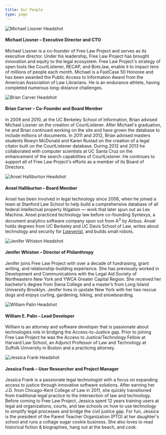 ```yaml
---
title: Our People
type: page
---
```


<div className="flex flex-wrap gap-y-8">
  <div className="w-1/3">
    <img src="/images/mike-150x150.jpeg" alt="Michael Lissner Headshot"/>
  </div>
  <div className="w-2/3">
    <h4>Michael Lissner &ndash; Executive Director and CTO</h4>
    <p>Michael Lissner is a co-founder of Free Law Project and serves as its 
       executive director. Under his leadership, Free Law Project has brought 
       innovation and equity to the legal ecosystem. Free Law Project's 
       strategy of open tools like CourtListener, RECAP, and Bots.law, enable 
       it to impact tens of millions of people each month. Michael is a 
       FastCase 50 Honoree and has been awarded the Public Access to 
       Information Award from the American Association of Law Librarians. He is 
       an endurance athlete, having completed numerous long-distance challenges.</p>
  </div>
  <div className="w-1/3">
    <img src="/images/brian-150x150.jpeg" alt="Brian Carver Headshot"/>
  </div>
  <div className="w-2/3">
    <h4>Brian Carver &ndash; Co-Founder and Board Member</h4>
    <p>In 2009 and 2010, at the UC Berkeley School of Information, Brian advised
       Michael Lissner on the creation of CourtListener. After Michael's
       graduation, he and Brian continued working on the site and have grown
       the database to include millions of documents. In 2011 and 2012,
       Brian advised masters students Rowyn McDonald and Karen Rustad on the
       creation of a legal citator built on the CourtListener database. During
       2012 and 2013 he collaborated with computer scientists at UC Santa Cruz
       on the enhancement of the search capabilities of CourtListener. He
       continues to support all of Free Law Project's efforts as a member of
       its Board of Directors.</p>
  </div>
  <div className="w-1/3">
    <img src="/images/ansel-150x150.jpg" alt="Ansel Halliburton Headshot"/>
  </div>
  <div className="w-2/3">
    <h4>Ansel Halliburton &ndash; Board Member</h4>
    <p>Ansel has been involved in legal technology since 2006, when he joined a
       team at Stanford Law School to help build a comprehensive database of
       all federal intellectual property litigation &mdash; work that later spun out
       as Lex Machina. Ansel practiced technology law before co-founding
       Syntexys, a document analytics software company spun out from
       A<sup>3</sup> by Airbus. Ansel holds degrees from UC Berkeley and UC Davis
       School of Law, writes about technology and security for
       <a href="https://lawyerist.com/author/ansel-halliburton/"><em>Lawyerist</em></a>,
       and builds small robots.</p>
  </div>
  <div className="w-1/3">
    <img src="/images/whiston-150x150.png" alt="Jenifer Whiston Headshot"/>
  </div>
  <div className="w-2/3">
    <h4>Jenifer Whiston &ndash; Director of Philanthropy</h4>
    <p>Jenifer joins Free Law Project with over a decade of fundraising, grant writing,
       and relationship-building experience. She has previously worked in Development and
       Communications with the Legal Aid Society of Northeastern New York and YWCA Greater
       Capital Region. She received her bachelor’s degree from Siena College and a 
       master’s from Long Island University Brooklyn. Jenifer lives in upstate New York 
       with her two rescue dogs and enjoys curling, gardening, hiking, and 
       snowboarding.</p>
  </div>
  <div className="w-1/3">
    <img src="/images/palin-150x150.png" alt="William Palin Headshot"/>
  </div>
  <div className="w-2/3">
    <h4>William E. Palin &ndash; Lead Developer</h4>
    <p>William is an attorney and software developer that is passionate about
       technologies role in bridging the Access-to-Justice gap.  Prior to joining
       Free Law Project he was the Access to Justice/Technology Fellow
       at Harvard Law School, an Adjunct Professor of Law and Technology
       at Suffolk University in Boston and a practicing attorney.</p>
  </div>
  <div className="w-1/3">
    <img src="/images/frank-150x 150.png" alt="Jessica Frank Headshot"/>
  </div>
  <div className="w-2/3">
    <h4>Jessica Frank &ndash; User Researcher and Project Manager</h4>
    <p>Jessica Frank is a passionate legal technologist with a focus on expanding
       access to justice through innovative software solutions. After earning her 
       J.D. from Chicago-Kent College of Law in 2011, she quickly 
       transitioned from traditional legal practice to the intersection of law and 
       technology. Before coming to Free Law Project, Jessica spent 12 years 
       training users at legal aid organizations, courts, and law schools on how 
       to use technology to simplify legal processes and bridge the civil justice gap.
       For fun, Jessica is the president of the Parent Teacher Organization (PTO) at 
       her daughter's school and runs a cottage sugar cookie business. She also 
       loves to read historical fiction & biographies, hang out at the beach, and 
       cook.</p>
  </div>
</div>
